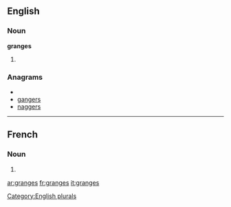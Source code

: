 ==English==

===Noun===
'''granges'''

# {{plural of|[[grange]]}}

===Anagrams===
* {{alphagram|aeggnrs}}
* [[gangers#English|gangers]]
* [[naggers#English|naggers]]

[[Category:English plurals]]

----

==French==

===Noun===
{{infl|fr|plural}} {{f|p}}

# {{plural of|grange|lang=French}}

[[ar:granges]]
[[fr:granges]]
[[it:granges]]